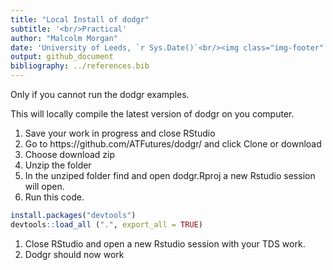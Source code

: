 ```yaml
---
title: "Local Install of dodgr"
subtitle: '<br/>Practical'
author: "Malcolm Morgan"
date: 'University of Leeds, `r Sys.Date()`<br/><img class="img-footer" alt="" src="http://www.stephanehess.me.uk/images/picture3.png">'
output: github_document
bibliography: ../references.bib
---
```


Only if you cannot run the dodgr examples.

This will locally compile the latest version of dodgr on you computer.

1. Save your work in progress and close RStudio
1. Go to https://github.com/ATFutures/dodgr/ and click Clone or download
1. Choose download zip
1. Unzip the folder
1. In the unziped folder find and open dodgr.Rproj a new Rstudio session will open.
1. Run this code.

```r
install.packages("devtools")
devtools::load_all (".", export_all = TRUE)
```

1. Close RStudio and open a new Rstudio session with your TDS work.
1. Dodgr should now work